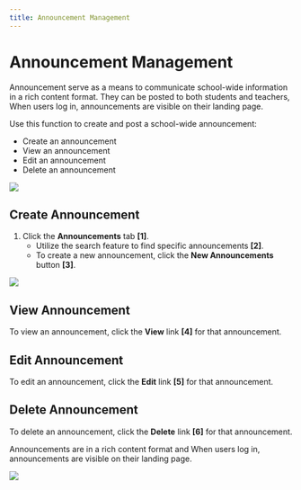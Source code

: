 ```yaml
---
title: Announcement Management
---
```



# Announcement Management

Announcement serve as a means to communicate school-wide information in a rich content format. They can be posted to both students and teachers, When users log in, announcements are visible on their landing page.

Use this function to create and post a school-wide announcement:
- Create an announcement
- View an announcement
- Edit an announcement
- Delete an announcement

![](/img/ulearning/admin/announcement01.png)

## Create Announcement

1. Click the **Announcements** tab **[1]**.
   - Utilize the search feature to find specific announcements **[2]**.
   - To create a new announcement, click the **New Announcements** button **[3]**.

![](/img/ulearning/admin/announcement02.png)

## View Announcement
To view an announcement, click the **View** link **[4]** for that announcement.

## Edit Announcement 
To edit an announcement, click the **Edit** link **[5]** for that announcement.

## Delete Announcement
To delete an announcement, click the **Delete** link **[6]** for that announcement.


<Callout type="info" emoji="ℹ️">
  Announcements are in a rich content format and When users log in, announcements are visible on their landing page.
</Callout>

![](/img/ulearning/admin/announcement03.png)


